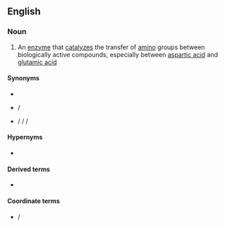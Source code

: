 ==English==
{{wikipedia|lang=en}}

===Noun===
{{en-noun|-}} {{abbreviated|en|{{l|en|AST}}}}

# {{lb|en|enzyme}} An [[enzyme]] that [[catalyze]]s the transfer of [[amino]] groups between biologically active compounds, especially between [[aspartic acid]] and [[glutamic acid]]

====Synonyms====
* {{l|en|AST}}
* {{l|en|glutamic oxaloacetic transaminase}} / {{l|en|GOT}}
* {{l|en|aspartate aminotransferase}} / {{l|en|AspAT}} / {{l|en|ASAT}} / {{l|en|AAT}}

====Hypernyms====
* {{l|en|enzyme}}

====Derived terms====
* {{l|en|AST}}

====Coordinate terms====
* {{l|en|pyridoxal phosphate}} / {{l|en|PLP}}